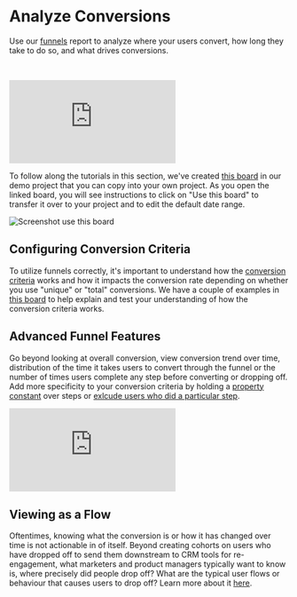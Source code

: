# Analyze Conversions
Use our [funnels](/docs/reports/funnels) report to analyze where your users convert, how long they take to do so, and what drives conversions. 

<br />
<p style={{ position: 'relative', paddingBottom: '56.25%', height: 0, overflow: 'hidden' }}>
  <iframe src="https://www.youtube.com/embed/pyDmLtb9zaU?si=FheBz8dbNC3b8A8s" title="Funnels Overview" frameborder="0" webkitallowfullscreen="true" mozallowfullscreen="true" allowFullScreen style={{position: 'absolute', top: 0, left: 0, width: '100%', height: '100%'}}></iframe>
</p>

To follow along the tutorials in this section, we've created [this board](https://mixpanel.com/project/3018488/view/3536632/app/boards/#id=6350527) in our demo project that you can copy into your own project. As you open the linked board, you will see instructions to click on "Use this board" to transfer it over to your project and to edit the default date range.

![Screenshot use this board](/tracking_id_limits_copy_board.png)

## Configuring Conversion Criteria
To utilize funnels correctly, it's important to understand how the [conversion criteria](/docs/reports/funnels#conversion-criteria) works and how it impacts the conversion rate depending on whether you use "unique" or "total" conversions. We have a couple of examples in [this board](https://mixpanel.com/project/3018488/view/3536632/app/boards/#id=6350527) to help explain and test your understanding of how the conversion criteria works. 

## Advanced Funnel Features
Go beyond looking at overall conversion, view conversion trend over time, distribution of the time it takes users to convert through the funnel or the number of times users complete any step before converting or dropping off. Add more specificity to your conversion criteria by holding a [property constant](/docs/reports/funnels#hold-property-constant) over steps or [exlcude users who did a particular step](/docs/reports/funnels#exclusion-steps-exclude-users-who-did).
<br />
<p style={{ position: 'relative', paddingBottom: '56.25%', height: 0, overflow: 'hidden' }}>
  <iframe src="https://www.youtube.com/embed/M66XGPcCOgU?si=aCQPEw3F_eqmg3tI" title="Funnels - Advanced Features" frameborder="0" webkitallowfullscreen="true" mozallowfullscreen="true" allowFullScreen style={{position: 'absolute', top: 0, left: 0, width: '100%', height: '100%'}}></iframe>
</p>

## Viewing as a Flow
Oftentimes, knowing what the conversion is or how it has changed over time is not actionable in of itself. Beyond creating cohorts on users who have dropped off to send them downstream to CRM tools for re-engagement, what marketers and product managers typically want to know is, where precisely did people drop off? What are the typical user flows or behaviour that causes users to drop off? Learn more about it [here](/docs/reports/funnels#view-as-flow).



